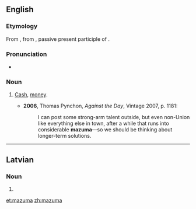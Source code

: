 {{also|mazumā}}
==English==

===Etymology===
From {{etyl|yi}} {{term|מזומן|sc=Hebr|tr=mezumen||cash}}, from {{etyl|he}} {{term|מזומן|מְזוּמָּן|prepared, ready; cash|sc=Hebr|tr=m'zummān}}, passive present participle of {{term|זימן|זִימֵּן|to prepare, appoint|sc=Hebr|tr=zimmēn}}.

===Pronunciation===
* {{IPA|/məˈzuːmə/}}

===Noun===
{{en-noun|-}}

# {{US|slang}} [[cash|Cash]], [[money]].
#* '''2006''', Thomas Pynchon, ''Against the Day'', Vintage 2007, p. 1181:
#*: I can post some strong-arm talent outside, but even non-Union like everything else in town, after a while that runs into considerable '''mazuma'''—so we should be thinking about longer-term solutions.

----

==Latvian==

===Noun===
{{head|lv|noun form|g=m}}

# {{lv-inflection of|mazums|gen|s}}

[[et:mazuma]]
[[zh:mazuma]]